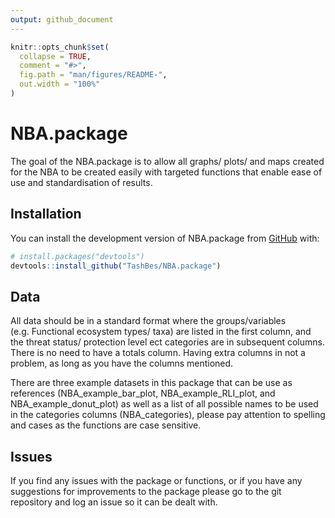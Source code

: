 ```yaml
---
output: github_document
---
```



```r
knitr::opts_chunk$set(
  collapse = TRUE,
  comment = "#>",
  fig.path = "man/figures/README-",
  out.width = "100%"
)
```

# NBA.package

<!-- badges: start -->
<!-- badges: end -->

The goal of the NBA.package is to allow all graphs/ plots/ and maps created for the NBA to be created easily with targeted functions that enable ease of use and standardisation of results.

## Installation

You can install the development version of NBA.package from [GitHub](https://github.com/) with:

``` r
# install.packages("devtools")
devtools::install_github("TashBes/NBA.package")
```

## Data

All data should be in a standard format where the groups/variables (e.g. Functional
ecosystem types/ taxa) are listed in the first column, and the threat status/ protection
level ect categories are in subsequent columns. There is no need to have a totals column. 
Having extra columns in not a problem, as long as you have the columns mentioned. 

There are three example datasets in this package that can be use as references (NBA_example_bar_plot, NBA_example_RLI_plot, and NBA_example_donut_plot) as well as
a list of all possible names to be used in the categories columns (NBA_categories), please pay attention to spelling and cases as the functions are case sensitive.

## Issues

If you find any issues with the package or functions, or if you have any suggestions for improvements to the package please go to the git repository and log an issue so it can be dealt with. 

